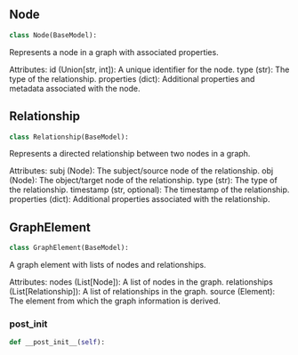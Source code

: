 <a id="camel.storages.graph_storages.graph_element"></a>

<a id="camel.storages.graph_storages.graph_element.Node"></a>

## Node

```python
class Node(BaseModel):
```

Represents a node in a graph with associated properties.

Attributes:
id (Union[str, int]): A unique identifier for the node.
type (str):  The type of the relationship.
properties (dict): Additional properties and metadata associated with
the node.

<a id="camel.storages.graph_storages.graph_element.Relationship"></a>

## Relationship

```python
class Relationship(BaseModel):
```

Represents a directed relationship between two nodes in a graph.

Attributes:
subj (Node): The subject/source node of the relationship.
obj (Node): The object/target node of the relationship.
type (str):  The type of the relationship.
timestamp (str, optional): The timestamp of the relationship.
properties (dict): Additional properties associated with the
relationship.

<a id="camel.storages.graph_storages.graph_element.GraphElement"></a>

## GraphElement

```python
class GraphElement(BaseModel):
```

A graph element with lists of nodes and relationships.

Attributes:
nodes (List[Node]): A list of nodes in the graph.
relationships (List[Relationship]): A list of relationships in the
graph.
source (Element): The element from which the graph information is
derived.

<a id="camel.storages.graph_storages.graph_element.GraphElement.__post_init__"></a>

### __post_init__

```python
def __post_init__(self):
```
